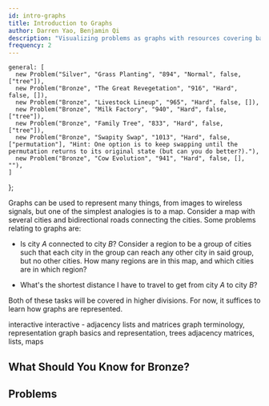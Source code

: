 ```yaml
---
id: intro-graphs
title: Introduction to Graphs
author: Darren Yao, Benjamin Qi
description: "Visualizing problems as graphs with resources covering basic terminology."
frequency: 2
---
```



    general: [
      new Problem("Silver", "Grass Planting", "894", "Normal", false, ["tree"]),
      new Problem("Bronze", "The Great Revegetation", "916", "Hard", false, []),
      new Problem("Bronze", "Livestock Lineup", "965", "Hard", false, []),
      new Problem("Bronze", "Milk Factory", "940", "Hard", false, ["tree"]),
      new Problem("Bronze", "Family Tree", "833", "Hard", false, ["tree"]),
      new Problem("Bronze", "Swapity Swap", "1013", "Hard", false, ["permutation"], "Hint: One option is to keep swapping until the permutation returns to its original state (but can you do better?)."),
      new Problem("Bronze", "Cow Evolution", "941", "Hard", false, [], ""),
    ]
};

Graphs can be used to represent many things, from images to wireless signals, but one of the simplest analogies is to a map. Consider a map with several cities and bidirectional roads connecting the cities. Some problems relating to graphs are:

 - Is city $A$ connected to city $B$? Consider a region to be a group of cities such that each city in the group can reach any other city in said group, but no other cities. How many regions are in this map, and which cities are in which region?

 - What's the shortest distance I have to travel to get from city $A$ to city $B$?

Both of these tasks will be covered in higher divisions. For now, it suffices to learn how graphs are represented.

<Resources>
  <Resource source="CSA" title="Introduction to Graphs" url="introduction_to_graphs" starred>interactive</Resource>
  <Resource source="CSA" title="Graph Representations" url="graph_representation" starred>interactive - adjacency lists and matrices</Resource>
  <Resource source="CPH" title="11 - Basics of Graphs" starred>graph terminology, representation</Resource>
  <Resource source="IUSACO" title="10.1 to 10.3 - Graph Theory" starred>graph basics and representation, trees</Resource>
  <Resource source="PAPS" title="6.4 - Graphs">adjacency matrices, lists, maps</Resource>
  <Resource source="TC" title="Intro to Graphs Section 1" url="introduction-to-graphs-and-their-data-structures-section-1"></Resource>
</Resources>

## What Should You Know for Bronze?

<IncompleteSection />

## Problems

<Problems problems={problems.general} />